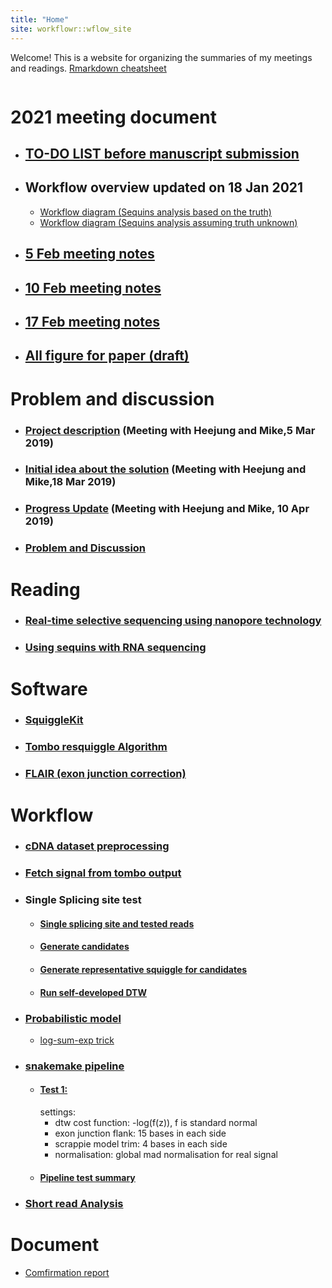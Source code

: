 ```yaml
---
title: "Home"
site: workflowr::wflow_site
---
```


Welcome! This is a website for organizing the summaries of my meetings and readings.
[Rmarkdown cheatsheet](cheatsheat.html)

<style>
.column-left{
  float: left;
  width: 100%;
  text-align: left;
}
.column-center{
  display: inline-block;
  width: 100%;
  text-align: center;
}
.column-right{
  float: right;
  width: 20%;
  text-align: right;
}
</style>



<div class="column-left">

# 2021 meeting document

* ## [TO-DO LIST before manuscript submission](paper_writing_plan.html)
* ## Workflow overview updated on 18 Jan 2021
    *   [Workflow diagram (Sequins analysis based on the truth)](Workflow_Diagram.pdf)
    *   [Workflow diagram (Sequins analysis assuming truth unknown)](Workflow_Diagram2.pdf)
* ## [5 Feb meeting notes](Feb5_meeting_note.pdf)
* ## [10 Feb meeting notes](Feb10_meeting_note.pdf)
* ## [17 Feb meeting notes](Feb_17_meeting_notes.pdf)
* ## [All figure for paper (draft)](Paper_figure.pdf)

# Problem and discussion
* ### [Project description](5_Mar_with_HJ_and_MK_.html) (Meeting with Heejung and Mike,5 Mar 2019)
* ### [Initial idea about the solution](18_Mar_with_HJ_and_MK.html) (Meeting with Heejung and Mike,18 Mar 2019)
* ### [Progress Update](10_Apr_Meeting_Summary.html) (Meeting with Heejung and Mike, 10 Apr 2019)
* ### [Problem and Discussion](Problem_and_Discussion.html)

# Reading
* ### [Real-time selective sequencing using nanopore technology](Matthew_2016.html)
* ### [Using sequins with RNA sequencing](Using_sequins_with_RNA_sequencing.html)

# Software
* ### [SquiggleKit](SquiggleKit.html)
* ### [Tombo resquiggle Algorithm](Tombo_resquiggle.html)
* ### [FLAIR (exon junction correction)](FLAIR.html)

# Workflow
* ### [cDNA dataset preprocessing](cDNA_data_preprocessing.html)
* ### [Fetch signal from tombo output](fetch_single_from_tombo.html)
* ### Single Splicing site test
  * #### [Single splicing site and tested reads](cDNA_R1_102_1.html)
  * #### [Generate candidates](candidate_generator.html)
  * #### [Generate representative squiggle for candidates](get_representative_squiggle.html)
  * #### [Run self-developed DTW](self_developed_DTW.html)
  
* ### [Probabilistic model](probabilistic_model.html)
  - [log-sum-exp trick](log-sum-exp.html)

* ### [snakemake pipeline](snakemake_pipline.html)
  * #### [Test 1:](f15_t4_mad_norm.html)
    settings:
      *   dtw cost function: -log(f(z)), f is standard normal
      *   exon junction flank: 15 bases in each side
      *   scrappie model trim: 4 bases in each side
      *   normalisation: global mad normalisation for real signal
  * #### [Pipeline test summary](pipeline_test_summary.html)

      

* ### [Short read Analysis](Short_Read_preprocessing.html)



# Document

* [Comfirmation report](Confirmation_Report_Yupei.pdf)

</div>

```r
* #### [Inaccurate transcript checking](inaccurate_transcript_checking.html)
  
```

